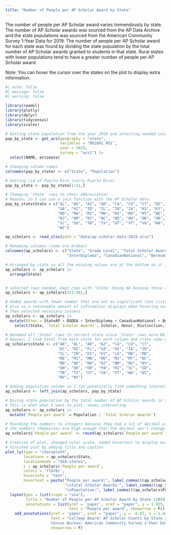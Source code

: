 ```yaml
---
title: "Number of People per AP Scholar Award by State"
---
```


The number of people per AP Scholar award varies tremendously by state. The number of AP Scholar awards was sourced from the AP Data Archive and the state populations was sourced from the American Community Survey 1-Year Data for 2019. The number of people per AP Scholar award for each state was found by dividing the state population by the total number of AP Scholar awards granted to students in that state. Rural states with lower populations tend to have a greater number of people per AP Scholar award.

Note: You can hover the cursor over the states on the plot to display extra information.


```r
#| echo: false
#| message: false
#| warning: false

library(readxl)
library(plotly)
library(dplyr)
library(tidycensus)
library(scales)

# Getting state population from the year 2019 and selecting needed columns
pop_by_state <- get_acs(geography = "state",
                        variables = "B01001_001",
                        year = 2019,
                        survey = "acs1") |>
  select(NAME, estimate)

# Changing column names
colnames(pop_by_state) <- c("State", "Population")

# Getting rid of Puerto Rico (sorry Puerto Rico)
pop_by_state <- pop_by_state[1:51,]

# Changing 'State' rows to their abbreviation
# Reason: So I can use a join function with the AP Scholar data
pop_by_state$State = c("AL", "AK", "AZ", "AR", "CA", "CO", "CT", "DE", "DC", "FL",
                       "GA", "HI", "ID", "IL", "IN", "IA", "KS", "KY", "LA", "ME",
                       "MD", "MA", "MI", "MN", "MS", "MO", "MT", "NE", "NV", "NH",
                       "NJ", "NM", "NY", "NC", "ND", "OH", "OK", "OR", "PA", "RI",
                       "SC", "SD", "TN", "TX", "UT", "VT", "VA", "WA", "WV", "WI",
                       "WY")

ap_scholars <- read_xlsx(path = "data/ap-scholar-data-2019.xlsx")

# Renaming columns (some are broken)
colnames(ap_scholars) <- c("State", "Grade Level", "Total Scholar Awards", "Scholar", "Honor", "Distinction", "National", "StateAP", "DODEA",
                           "InterDiploma", "CanadianNational", "Bermuda", "InternationalAP", "CapstoneDip", "CapstoneCert")

# Arranged by state so all the missing values are at the bottom so it is easier to select the rows needed
ap_scholars <- ap_scholars |>
  arrange(State)


# selected rows needed, kept rows with 'State' being NA because those are the totals for each state
ap_scholars <- ap_scholars[311:361,]

# Added awards with fewer number that are not as significant (not listed on College Board website under AP Scholar Awards)
# Also so a reasonable amount of information displays when hovering over a state on the map plot
# Then selected necessary columns
ap_scholars <- ap_scholars |>
  mutate(Other = StateAP + DODEA + InterDiploma + CanadianNational + Bermuda + InternationalAP + CapstoneDip + CapstoneCert) |>
    select(State, `Total Scholar Awards`, Scholar, Honor, Distinction, National, Other)

# Renamed all 'State' rows to correct state since 'State' rows were NA
# Reason: I took total from each state for each column and state name was not provided in that row
ap_scholars$State <- c("AK", "AL", "AR", "AZ", "CA", "CO", "CT",
                       "DC", "DE", "FL", "GA", "HI", "IA", "ID",
                       "IL", "IN", "KS", "KY", "LA", "MA", "MD",
                       "ME", "MI", "MN", "MO", "MS", "MT", "NC",
                       "ND", "NE", "NH", "NJ", "NM", "NV", "NY",
                       "OH", "OK", "OR", "PA", "RI", "SC", "SD",
                       "TN", "TX", "UT", "VA", "VT", "WA", "WI",
                       "WV", "WY")

# Adding population column so I can potentially find something interesting o_O
ap_scholars <- left_join(ap_scholars, pop_by_state)

# Diving state population by the total number of AP Scholar awards in that state
# This is what what I want to plot, seems interesting
ap_scholars <- ap_scholars |>
  mutate(`People per award` = Population / `Total Scholar Awards`)

# Rounding the numbers to integers because they had a lot of decimal places and
# the numbers themselves are high enough that the decimal won't change much
ap_scholars$`People per award` <- round(ap_scholars$`People per award`, 0)

# Creation of plot, changed color scale, added hovertext to display extra information while hovering over a state
# Finished plot by adding title and caption
plot_ly(type = "choropleth",
        locations = ap_scholars$State,
        locationmode = "USA-states",
        z = ap_scholars$`People per award`,
        colors = 'YlOrBr',
        hoverinfo = "text",
        hovertext = paste("People per award:", label_comma()(ap_scholars$`People per award`),
                          "\nTotal Scholar Awards:", label_comma()(ap_scholars$`Total Scholar Awards`),
                          "\nPopulation:", label_comma()(ap_scholars$Population))) |>
  layout(geo = list(scope = "usa"),
         title = "Number of People per AP Scholar Award by State (2019)",
         annotations = list(yref = 'paper', xref = "paper", y = 1.025, x = 1.15,
                            text = "People per award", showarrow = F)) |>
    add_annotations(yref = 'paper', xref = "paper", y = -0.07, x = 1.44,
                    text = "College Board: AP Scholar Counts by State 2019
                    Census Bureau: American Community Survey 1-Year Data (2019)                                           ",
                    showarrow = F)
```
